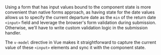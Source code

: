 
<Solution />

Using a form that has input values bound to the component state is more convenient than native forms approach, as having state for the date values allows us to specify the current departure date as the `min` of the return date `<input>` field and leverage the browser's form validation during submission. Otherwise, we'll have to write custom validation logic in the submission handler.

The `v-model` directive in Vue makes it straightforward to capture the current value of these `<input>` elements and sync it with the component state.

<TestCases />
<A11y />
<Notes />
